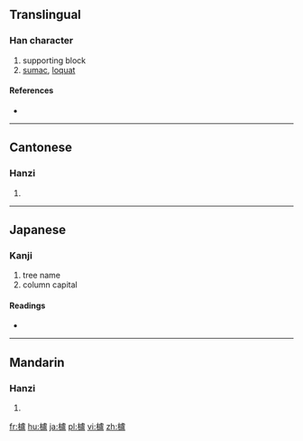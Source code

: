{{also|栌}}
==Translingual==

===Han character===
{{Han char|rn=75|rad=木|as=16|sn=20|four=41917|canj=DYPT}}

# supporting block
# [[sumac]], [[loquat]]

====References====
* {{Han ref|kx=0561.140|dkj=15844|hdz=21317.010|uh=6AE8|ud=27368|bh=F456|bd=62550}}

----

==Cantonese==

===Hanzi===
{{yue-hanzi|jyut=|y=lou4|sim=栌}}

# {{defn|lang=yue|sort=木16}}

----

==Japanese==

===Kanji===
{{ja-kanji|grade=|rs=木16}}

# tree name  
# column capital

====Readings====
* {{ja-readings|on=[[ろ]] (ro) [[る]] (ru)|kun=[[はぜ]] (haze)　[[ますがた]]　(masugata)}}

----

==Mandarin==

===Hanzi===
{{cmn-hanzi|sim=栌|pin=[[lú]] ([[lu2]])|wg=lu<sup>2</sup>}}

# {{defn|lang=cmn|sort=木16}}

[[fr:櫨]]
[[hu:櫨]]
[[ja:櫨]]
[[pl:櫨]]
[[vi:櫨]]
[[zh:櫨]]